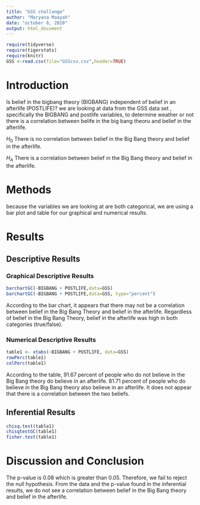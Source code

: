 ```yaml
---
title: "GSS challange"
author: "Maryana Maayah"
date: "october 8, 2020"
output: html_document
---
```


```r
require(tidyverse)
require(tigerstats)
require(knitr)
GSS <-read.csv(file="GSScsv.csv",header=TRUE)
```

# Introduction

<!--In this section you explain what you are trying to show.  Where did the data come from?  What is the research or other question you are trying to answer?.  If you skimp in this section expect to be marked down in your grade. Paint a picture of the project a couple of paragraphs is expected!-->

Is belief in the bigbang theory (BIGBANG) independent of belief in an afterlife (POSTLIFE)?
we are looking at data from the GSS data set , specifically the BIGBANG and postlife variables, to determine weather or not there is a correlation between belife in the big bang theoru and belief in the afterlife.

$H_0$ There is no correlation between belief in the Big Bang theory and belief in the afterlife.   

$H_A$ There is a correlation between belief in the Big Bang theory and belief in the afterlife.

# Methods

<!--Decide on your methods:  use "variable analysis" or other appropriate descriptors.  Make sure to choose at least one graphical method and at least one numerical method. Discuss what data manipulations may be needed for example subsetting or other binning procedures and what sort of graphical displays and inferential tools will be used!-->
  
because the variables we are looking at are both categorical, we are using a bar plot and table for our graphical and numerical results.    
  
# Results

<!--Divide this section into two sub-sections:  One for your descriptive  results and one for your inferential results.!-->
  
## Descriptive Results

### Graphical Descriptive Results
```r
barchartGC(~BIGBANG + POSTLIFE,data=GSS)
barchartGC(~BIGBANG + POSTLIFE,data=GSS, type="percent")

```
  
According to the bar chart, it appears that there may not be a correlation between belief in the Big Bang Theory and belief in the afterlife. Regardless of belief in the Big Bang Theory, belief in the afterlife was high in both categories (true/false).   
  
<!--Graphical results here.  Make sure to show your code.  Provide appropriate labels for axes, giving units if possible, and provide a good title for the graph, too.  Use the graphical results to describe the patterns if any that exist in the data as focused toward the research question. Bottom line is to explain the features of the graph that are relevant to conforming or departing to what is expected by your null hypothesis !-->

### Numerical Descriptive Results
```r
table1 <- xtabs(~BIGBANG + POSTLIFE, data=GSS)
rowPerc(table1)
colPerc(table1)
```

<!--Numerical results go here. Use the numerical results to describe the patterns if any that exist in the data as focused toward the research question!-->
  
According to the table, 91.67 percent of people who do not believe in the Big Bang theory do believe in an afterlife. 81.71 percent of people who do believe in the Big Bang theory also believe in an afterlife. It does not appear that there is a correlation between the two beliefs.  
  
## Inferential Results

<!--State hypothesis clearly.  Make sure your discussion of the inferential test covers all the aspects that the test output produces, such as test statistic, p-value etc.  Make a decision about the null hypothesis, explain the assumptions on which the selected test/procedure was based, and why the chosen procedure satisfys the assumptions and is appropriate to answer the research question!-->
```r
chisq.test(table1)
chisqtestGC(table1)
fisher.test(table1)
```

# Discussion and Conclusion

<!--Discussion and conclusion here.  If you found a relationship be sure to consider whether the relationship occurs because one of the variavbles causes the other, or whether they perhasps are related for some other reason.  Watch the chapter 6 videos from the GeorgeTown videos collection.!-->
  
The p-value is 0.08 which is greater than 0.05. Therefore, we fail to reject the null hypothesis. From the data and the p-value found in the inferential results, we do not see a correlation between belief in the Big Bang theory and belief in the afterlife.  
  
